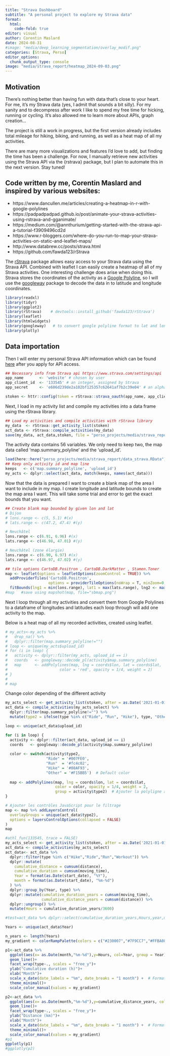 ```yaml
---
title: "Strava Dashboard"
subtitle: "A personal project to explore my Strava data"
format:
  html:
    code-fold: true
editor: visual
author: Corentin Maslard
date: 2024-08-31
#image: "media/deep_learning_segmentation/overlay_modif.png"
categories: [Strava, Perso]
editor_options: 
  chunk_output_type: console
image: "media/strava_report/heatmap_2024-09-03.png"
---
```


## Motivation

There's nothing better than having fun with data that's close to your heart. For me, it's my Strava data (yes, I admit that sounds a bit silly). For my sanity and to decompress after work I like to spend my free time for hicking, running or cycling. It's also allowed me to learn more about APIs, graph creation...

The project is still a work in progress, but the first version already includes total mileage for hiking, biking, and running, as well as a heat map of all my activities.

There are many more visualizations and features I'd love to add, but finding the time has been a challenge. For now, I manually retrieve new activities using the Strava API via the {rstrava} package, but I plan to automate this in the next version. Stay tuned!

::: callout-note
## Code written by me, Corentin Maslard and inspired by various websites:

-   https://www.dancullen.me/articles/creating-a-heatmap-in-r-with-google-polylines
-   https://padpadpadpad.github.io/post/animate-your-strava-activities-using-rstrava-and-gganimate/
-   https://medium.com/@annthurium/getting-started-with-the-strava-api-a-tutorial-f3909496cd2d
-   https://www.r-bloggers.com/where-do-you-run-to-map-your-strava-activities-on-static-and-leaflet-maps/
-   http://www.databrew.cc/posts/strava.html
-   https://github.com/fawda123/rStrava
:::

The [rStrava](https://www.google.com/url?q=https%3A%2F%2Fgithub.com%2Ffawda123%2FrStrava%23APIfunctions&sa=D&sntz=1&usg=AOvVaw3NiLeffsoqfDa971PS_bTh) package allows easy access to your Strava data using the Strava API. Combined with leaflet I can easily create a heatmap of all of my Strava activities. One interesting challenge does arise when doing this. Strava stores the coordinates of the activity as a [Google Polyline](https://developers.google.com/maps/documentation/utilities/polylineutility), so I will use the [googleway](https://www.google.com/url?q=https%3A%2F%2Fcran.r-project.org%2Fweb%2Fpackages%2Fgoogleway%2Fvignettes%2Fgoogleway-vignette.html&sa=D&sntz=1&usg=AOvVaw1EXllXJaE3UX0OKBgZY6eH) package to decode the data in to latitude and longitude coordinates.

```r
library(readxl)
library(tidyr)
library(ggplot2)
library(rStrava)    # devtools::install_github('fawda123/rStrava') 
library(leaflet)
library(htmlwidgets)
library(googleway)   # to convert google polyline format to lat and long
library(plotly)
```

## Data importation

Then I will enter my personal Strava API information which can be found [here](https://www.google.com/url?q=https%3A%2F%2Fwww.strava.com%2Fsettings%2Fapi&sa=D&sntz=1&usg=AOvVaw31ZF0z2iDuOYkdAVQ0AZFP) after you apply for API access.

```r
## Necessary info from Strava api https://www.strava.com/settings/api 
app_name       <- 'website' # chosen by user
app_client_id  <- '133545' # an integer, assigned by Strava
app_secret     <- 'e606d239de2a102bf125357c62641af7b2c39e04' # an alphanumeric secret, assigned by Strava

stoken <- httr::config(token = rStrava::strava_oauth(app_name, app_client_id, app_secret, app_scope="activity:read_all"))
```

Next, I load in my activity list and compile my activities into a data frame using the rStrava library.

```r
## Load my activities and compile activities with rStrava library
my_data  <- rStrava::get_activity_list(stoken)
act_data <- rStrava::compile_activities(my_data)
save(my_data, act_data,stoken, file = "perso_projects/media/strava_report/data_strava.RData")
```

The activity data contains 56 variables. We only need to keep two, the map data called 'map.summary_polyline' and the 'upload_id'.

```r
load(here::here("perso_projects/media/strava_report/data_strava.RData"))
## Keep only activity id and map line
keeps   <- c('map.summary_polyline', 'upload_id')
my_acts <- dplyr::select(act_data, match(keeps, names(act_data)))
```

Now that the data is prepared I want to create a blank map of the area I want to include in my map. I create longitude and latitude bounds to create the map area I want. This will take some trial and error to get the exact bounds that you want.

```r
## Create blank map bounded by given lon and lat
# Dijon
# lons.range <- c(5, 5.1) #(x)
# lats.range <- c(47.2, 47.4) #(y)

# Neuchâtel
lons.range <- c(6.91, 6.96) #(x)
lats.range <- c(46.98, 47.01) #(y)

# Neuchâtel (zone élargie)
lons.range <- c(6.90, 6.97) #(x)
lats.range <- c(46.97, 47.02) #(y)

## tile options CartoDB.Positron , CartoDB.DarkMatter , Stamen.Toner  
map <- leaflet(options = leafletOptions(zoomControl = TRUE)) %>%
  addProviderTiles('CartoDB.Positron',
                   options = providerTileOptions(noWrap = T, minZoom=0, maxZoom=50)) %>%
  fitBounds(lng1 = min(lons.range), lat1 = max(lats.range), lng2 <- max(lons.range), lat2 = min(lats.range))
#map   #save using mapshot(map, file="sbmap.png")
```

Next I loop through all my activities and convert them from Google Polylines to a dataframe of longitudes and latitudes each loop through will add one activity to the map.

Below is a heat map of all my recorded activities, created using leaflet.

```r
# my_acts<-my_acts %>% 
#   drop_na() %>% 
#   dplyr::filter(map.summary_polyline!="")
# loop <- unique(my_acts$upload_id)
# for (i in loop) {
#   activity <- dplyr::filter(my_acts, upload_id == i)
#   coords   <- googleway::decode_pl(activity$map.summary_polyline)
#   map      <- addPolylines(map, lng = coords$lon, lat = coords$lat,
#                       color = 'red', opacity = 1/4, weight = 2)
# }
# 
# map
```

Change color depending of the different activity

```r
my_acts_select <- get_activity_list(stoken, after = as.Date('2021-01-01'))
act_data <- compile_activities(my_acts_select) %>% 
  dplyr::filter(map.summary_polyline!="") %>% 
  mutate(type2 = ifelse(type %in% c("Ride", "Run", "Hike"), type, "Other"))

loop <- unique(act_data$upload_id)

for (i in loop) {
  activity <- dplyr::filter(act_data, upload_id == i)
  coords   <- googleway::decode_pl(activity$map.summary_polyline)
  
  color <- switch(activity$type2,
                  "Ride" = '#007FE0',
                  "Run"  = '#fc4c02',
                  "Hike" = '#08AF93',
                  "Other" = '#F15BB5')  # Default color
  
  map <- addPolylines(map, lng = coords$lon, lat = coords$lat,
                      color = color, opacity = 1/4, weight = 2,
                      group = activity$type2)  # Ajouter la polyligne à un groupe
}

# Ajouter les contrôles JavaScript pour le filtrage
map <- map %>% addLayersControl(
  overlayGroups = unique(act_data$type2),
  options = layersControlOptions(collapsed = FALSE)
)
map
```

```r
#athl_fun(133545, trace = FALSE)
my_acts_select <- get_activity_list(stoken, after = as.Date('2021-01-01'))
act_data <- compile_activities(my_acts_select)
act_data<- act_data %>%
  dplyr::filter(type %in% c("Hike","Ride","Run","Workout")) %>% 
  dplyr::mutate(
    cumulative_distance = cumsum(distance),
    cumulative_duration = cumsum(moving_time),
    Year = format(as.Date(start_date), "%Y"),
    month = format(as.Date(start_date), "%m-%d")
  ) %>% 
  dplyr::group_by(Year, type) %>%
  dplyr::mutate(cumulative_duration_years = cumsum(moving_time),
                cumulative_distance_years = cumsum(distance)) %>%
  dplyr::ungroup() %>% 
  mutate(Hours = cumulative_duration_years/3600)

#test=act_data %>% dplyr::select(cumulative_duration_years,Hours,year,month)

Years <- unique(act_data$Year)

n_years <- length(Years)
my_gradient <- colorRampPalette(colors = c("#230007","#7F9CC7","#FFBA08", "#fc4c02"))(n_years)

p1<-act_data %>% 
  ggplot(aes(x= as.Date(month,"%m-%d"),y=Hours, col=Year, group = Year))+
  geom_line()+
  facet_wrap(type~., scales = "free_y")+
  ylab("Cumulative duration (h)")+
  xlab("Month")+
  scale_x_date(date_labels = "%m", date_breaks = "1 month") +  # Format pour les labels des mois
  theme_minimal()+
  scale_color_manual(values = my_gradient)

p2<-act_data %>% 
  ggplot(aes(x= as.Date(month,"%m-%d"),y=cumulative_distance_years, col=Year, group = Year))+
  geom_line()+
  facet_wrap(type~., scales = "free_y")+
  ylab("Distance (km)")+
  xlab("Month")+
  scale_x_date(date_labels = "%m", date_breaks = "1 month") +  # Format pour les labels des mois
  theme_minimal()+
  scale_color_manual(values = my_gradient)
#p1
ggplotly(p1)
#ggplotly(p2)
```
